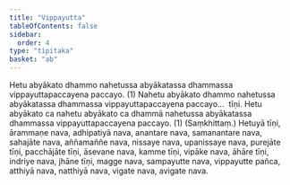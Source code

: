```yaml
---
title: "Vippayutta"
tableOfContents: false
sidebar:
  order: 4
type: "tipitaka"
basket: "ab"
---
```



<DynamicBreadcrumb />

<Division number="62">

<Paragraph number="103">
Hetu abyākato dhammo nahetussa abyākatassa dhammassa vippayuttapaccayena paccayo. (1)
</Paragraph>

<Paragraph number="104">
Nahetu abyākato dhammo nahetussa abyākatassa dhammassa vippayuttapaccayena paccayo…  tīṇi.
</Paragraph>

<Paragraph number="105">
Hetu abyākato ca nahetu abyākato ca dhammā nahetussa abyākatassa dhammassa vippayuttapaccayena paccayo. (1) (Saṃkhittaṃ.)
</Paragraph>

</Division>
<Division number="63">

<Paragraph number="106">
Hetuyā tīṇi, ārammaṇe nava, adhipatiyā nava, anantare nava, samanantare nava, sahajāte nava, aññamaññe nava, nissaye nava, upanissaye nava, purejāte tīṇi, pacchājāte tīṇi, āsevane nava, kamme tīṇi, vipāke nava, āhāre tīṇi, indriye nava, jhāne tīṇi, magge nava, sampayutte nava, vippayutte pañca, atthiyā nava, natthiyā nava, vigate nava, avigate nava.
</Paragraph>
</Division>